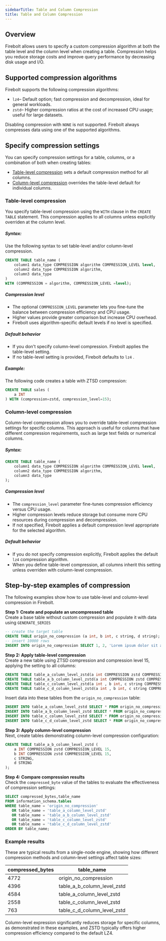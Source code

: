 ```yaml
---
sidebarTitle: Table and Column Compression
title: Table and Column Compression
---
```





## Overview

Firebolt allows users to specify a custom compression algorithm at both the table level and the column level when creating a table. Compression helps you reduce storage costs and improve query performance by decreasing disk usage and I/O.

## Supported compression algorithms

Firebolt supports the following compression algorithms:

- `lz4`&ndash; Default option; fast compression and decompression, ideal for general workloads. 
- `zstd`&ndash; Higher compression ratios at the cost of increased CPU usage; useful for large datasets. 

<Note>Disabling compression with `NONE` is not supported. Firebolt always compresses data using one of the supported algorithms. </Note>

## Specify compression settings

You can specify compression settings for a table, columns, or a combination of both when creating tables: 
* [Table-level compression](#table-level-compression) sets a default compression method for all columns. 
* [Column-level compression](#column-level-compression) overrides the table-level default for individual columns. 
  
### Table-level compression

You specify table-level compression using the `WITH` clause in the `CREATE TABLE` statement. This compression applies to all columns unless explicitly overriden at the column level. 

##### Syntax:


Use the following syntax to set table-level and/or column-level compression. 

```sql
CREATE TABLE table_name (
    column1 data_type COMPRESSION algorithm COMPRESSION_LEVEL level, 
    column2 data_type COMPRESSION algorithm,
    column3 data_type 
) 
WITH (COMPRESSION = algorithm, COMPRESSION_LEVEL =level);
```
##### Compression level


* The optional `COMPRESSION_LEVEL` parameter lets you fine-tune the balance between compression efficiency and CPU usage. 
* Higher values provide greater comparison but increase CPU overhead. 
* Firebolt uses algorithm-specific default levels if no level is specified. 

##### Default behavior


* If you don't specify column-level compression. Firebolt applies the table-level setting. 
* If no table-level setting is provided, Firebolt defaults to `lz4` . 


##### Example:


The following code creates a table with ZTSD compression:

```sql
CREATE TABLE sales (
    a INT
) WITH (compression=zstd, compression_level=15);
```

### Column-level compression

Column-level compression allows you to override table-level compression settings for specific columns. This approach is useful for columns that have different compression requirements, such as large text fields or numerical columns. 

##### Syntax:


```sql
CREATE TABLE table_name (
    column1 data_type COMPRESSION algorithm COMPRESSION_LEVEL level,
    column2 data_type COMPRESSION algorithm,
    column3 data_type
);
```

##### Compression level


* The `compression_level` parameter fine-tunes compression efficiency versus CPU usage.
* Higher compresson levels reduce storage but consume more CPU resources during compression and decompression.
* If not specified, Firebolt applies a default compression level appropriate for the selected algorithm. 

##### Default behavior


* If you do not specify compression explicitly, Firebolt applies the default `lz4` compression algorithm. 
* When you define table-level compression, all columns inherit this setting unless overriden with column-level compression. 

## Step-by-step examples of compression
The following examples show how to use table-level and column-level compression in Firebolt.

**Step 1: Create and populate an uncompressed table**                     
Create a base table without custom compression and populate it with data using `GENERATE_SERIES`

```sql
-- create the target table
CREATE TABLE origin_no_compression (a int, b int, c string, d string);
-- insert 10000 rows
INSERT INTO origin_no_compression SELECT 1, 2, 'Lorem ipsum dolor sit amet, consectetur adipiscing elit.', 'In dapibus metus quis velit mattis dignissim.' FROM GENERATE_SERIES(1,10000) ;
```

**Step 2: Apply table-level compression**                                               
Create a new table using ZTSD compression and compression level 15, applying the setting to all columns:

```sql
CREATE TABLE table_a_column_level_zstd(a int COMPRESSION zstd COMPRESSION_LEVEL 15, b int, c string, d string);
CREATE TABLE table_a_b_column_level_zstd(a int COMPRESSION zstd COMPRESSION_LEVEL 15, b int COMPRESSION zstd COMPRESSION_LEVEL 15, c string, d string);
CREATE TABLE table_c_column_level_zstd(a int , b int, c string COMPRESSION zstd COMPRESSION_LEVEL 15, d string);
CREATE TABLE table_c_d_column_level_zstd(a int , b int, c string COMPRESSION zstd COMPRESSION_LEVEL 15, d string COMPRESSION zstd COMPRESSION_LEVEL 15);
```

Insert data into these tables from the `origin_no_compression` table: 

```sql
INSERT INTO table_a_column_level_zstd SELECT * FROM origin_no_compression;
INSERT INTO table_a_b_column_level_zstd SELECT * FROM origin_no_compression;
INSERT INTO table_c_column_level_zstd SELECT * FROM origin_no_compression;
INSERT INTO table_c_d_column_level_zstd SELECT * FROM origin_no_compression;
```

**Step 3: Apply column-level compression**                                              
Next, create tables demonstrating column-level compression configuration: 

```sql
CREATE TABLE table_a_b_column_level_zstd (
    a INT COMPRESSION zstd COMPRESSION_LEVEL 15,
    b INT COMPRESSION zstd COMPRESSION_LEVEL 15,
    c STRING,
    d STRING
);
```

**Step 4: Compare compression results**                                             
Check the `compressed_byte` value of the tables to evaluate the effectiveness of compression settings:

```sql
SELECT compressed_bytes,table_name
FROM information_schema.tables
WHERE table_name = 'origin_no_compression'
   OR table_name = 'table_a_column_level_zstd'
   OR table_name = 'table_a_b_column_level_zstd'
   OR table_name = 'table_c_column_level_zstd'
   OR table_name = 'table_c_d_column_level_zstd'
ORDER BY table_name;
```

### Example results                                          
These are typical results from a single-node engine, showing how different compression methods and column-level settings affect table sizes: 

| compressed_bytes | table_name                      |
|-----------------|---------------------------------|
| 4772            | origin_no_compression          |
| 4396            | table_a_b_column_level_zstd    |
| 4584            | table_a_column_level_zstd      |
| 2558            | table_c_column_level_zstd      |
| 763             | table_c_d_column_level_zstd    |

Column-level expression significantly reduces storage for specific columns, as demonstrated in these examples, and ZSTD typically offers higher compression efficiency compared to the default LZ4. 